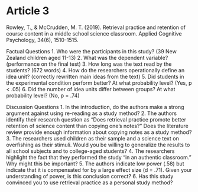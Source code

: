 # Article 3 {#Article3}

Rowley, T., & McCrudden, M. T. (2019). Retrieval practice and retention of course content in a middle school science classroom. Applied Cognitive Psychology, 34(6), 1510-1515.

Factual Questions
1.     Who were the participants in this study? (39 New Zealand children aged 11-13)
2.     What was the dependent variable? (performance on the final test)
3.     How long was the text read by the students? (672 words)
4.     How do the researchers operationally define an idea unit? (correctly rewritten main ideas from the text)
5.     Did students in the experimental condition perform better? At what probability level? (Yes, p < .05)
6.     Did the number of idea units differ between groups? At what probability level? (No, p = .74)

Discussion Questions
1. 	In the introduction, do the authors make a strong argument against using re-reading as a study method?
2. 	The authors identify their research question as “Does retrieval practice promote better retention of science content than copying one’s notes?” Does the literature review provide enough information about copying notes as a study method?
3. 	The researchers used children as their sample and a science text on overfishing as their stimuli. Would you be willing to generalize the results to all school subjects and to college-aged students?
4. 	The researchers highlight the fact that they performed the study “in an authentic classroom.” Why might this be important?
5. 	The authors indicate low power (.58) but indicate that it is compensated for by a large effect size (d = .71). Given your understanding of power, is this conclusion correct?
6. 	Has this study convinced you to use retrieval practice as a personal study method?

